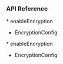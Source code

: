 <PlatformWrapper platform="flutter">
        
### API Reference
<ProductWrapper notAllowed="voice-calling">
* <Link target="_blank" to="{{global.API_REF_FLUTTER_ROOT}}/class_irtcengine.html#api_irtcengine_enableencryption">enableEncryption</Link>

* <Link target="_blank" to="{{global.API_REF_FLUTTER_ROOT}}/rtc_api_data_type.html#class_encryptionconfig">EncryptionConfig</Link>
</ProductWrapper>

<ProductWrapper product="voice-calling">
* <Link target="_blank" to="{{global.API_REF_FLUTTER_ROOT_VOICE_SDK}}/class_irtcengine.html#api_irtcengine_enableencryption">enableEncryption</Link>

* <Link target="_blank" to="{{global.API_REF_FLUTTER_ROOT_VOICE_SDK}}/rtc_api_data_type.html#class_encryptionconfig">EncryptionConfig</Link>
</ProductWrapper>

</PlatformWrapper>